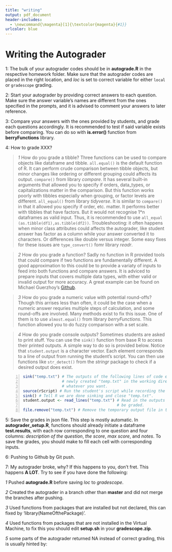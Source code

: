 ```yaml
---
title: "writing"
output: pdf_document
header-includes:
  - \newcommand{\magenta}[1]{\textcolor{magenta}{#1}}
urlcolor: blue
---
```

# Writing the Autograder


1: The bulk of your autograder codes should be in __autograde.R__ in the respective homework folder. Make sure that the autograder codes are placed in the right location, and _loc_ is set to correct variable for either `local` or `gradescope` grading. 

\begin{center}
\frame{\includegraphics[width=5in]{pictures/autograde_example.png} }
\end{center}

2: Start your autograder by providing correct answers to each question. Make sure the answer variable's names are different from the ones specified in the prompts, and it is advised to comment your answers to later reference. 

3: Compare your answers with the ones provided by students, and grade each questions accordingly. It is recommended to test if said variable exists before comparing. You can do so with __is.error()__ function from __berryFunctions__ library. 

\begin{center}
\frame{\includegraphics[width=5in]{pictures/autograde_error_example.png} }
\end{center}


4: How to grade XXX?

>  _1_ How do you grade a tibble?
      Three functions can be used to compare objects like dataframe and tibble. 
      `all.equal()` is the default function of R. It can perform crude comparison between tibble objects, but minor changes like ordering or different grouping could affects its output.
      `compare()` from library _compare_. It has several built-in arguments that allowed you to specify if orders, data_types, or capitalizations matter in the comparison. But this function works poorly with tibbles especially when grouping, or factor levels are different.
     ` all_equal()` from library _tidyverse_. It is similar to `compare()` in that it allowed you specify if order, etc. matter. It performs better with tibbles that have factors. But it would not recognise 1*n dataframes as valid input. Thus, it is recommended to use `all_equal (as.tibble(df1),as.tibble(df2))`. 
      Troubleshooting: it often happens when minor class attributes could affects the autograder, like student answer has factor as a column while your answer converted it to characters. Or differences like double versus integer. Some easy fixes for these issues are `type_convert()` fomr library _readr_.
      
>  _2_ How do you grade a function? 
      Sadly no function in R provided tools that could compare if two functions are fundamentally different. A good approximation to this could be to provide a variaty of inputs to feed into both functions and compare answers. It is adviced to prepare inputs that covers multiple data types, with either valid or invalid output for more accuracy. A great example can be found on Michael Guerzhoy's [Github](https://github.com/guerzh/r_autograde_gradescope).
      
>  _3_ How do you grade a numeric value with potential round-offs?
      Though this arrises less than often, it could be the case when a numeric answer requries multiple steps of calculation, and some round-offs are involved. Many methods exist to fix this issue. One of them is to use `almost.equal()` from library _berryFunctions_. This function allowed you to do fuzzy comparison with a set scale.
      
>  _4_ How do you grade console outputs? Sometimes students are asked to print stuff. You can use the `sink()` function from base R to access their printed outputs. A simple way to do so is provided below. Notice that `student.output` is a character vector. Each element corresponds to a line of output from running the student's script. You can then use functions like `str_detect()` from the _stringr_ package to check if a desired output does exist.

```{#numCode .R .numberLines}
sink("temp.txt") # The outputs of the following lines of code enclosed by sink() are sunk to a 
                 # newly created "temp.txt" in the working directory. You can name this text file 
                 # whatever you want.
source(rScript) # Run the student's script while recording the outputs.
sink() # Tell R we are done sinking and close "temp.txt".
student.output <- read_lines("temp.txt") # Read in the outputs of the student's script that is to 
                                         # be graded.
file.remove("temp.txt") # Remove the temporary output file in the directory.
```

5: Save the grades in json file. 
  This step is mostly automatic. In __autograder_setup.R__, functions should already initiate a dataframe __test.results__, with each row corresponding to one question and four columns: _description of the question_, _the score_, _max score_, and _notes_. To save the grades, you should make to fill each cell with corresponding inputs.
  
\begin{center}
\frame{\includegraphics[width=5in]{pictures/autograde_grade_example.png} }
\end{center}

  

6: Pushing to Github by Git push.

7: My autograder broke, why?
  If this happens to you, don't fret. This happens __A LOT__. Try to see if you have done the following:
  
  _1_ Pushed __autograde.R__ before saving _loc_ to _gradescope_.
  
  _2_ Created the autograder in a branch other than __master__ and did not merge the branches after pushing.
  
  _3_ Used functions from packages that are installed but not declared, this can fixed by 'library(NameOfthePackage)'.
  
  _4_ Used functions from packages that are not installed in the Virtual Machine, to fix this you should edit __setup.sh__ in your __gradescope.zip__.
  
  _5_ some parts of the autograder returned NA instead of correct grading, this is usually hinted by: 

\begin{center}
\frame{\includegraphics[width=5in]{pictures/autograde_NA_example.png} }
\end{center}
